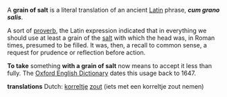 A '''grain of salt''' is a literal translation of an ancient [[Latin]] phrase, '''''cum grano salis'''''.

A sort of [[proverb]], the Latin expression indicated that in everything we should use at least a grain of the [[salt]] with which the head was, in Roman times, presumed to be filled.  It was, then, a recall to common sense, a request for prudence or reflection before action.

'''To take''' something '''with a grain of salt''' now means to accept it less than fully.  The [[Oxford English Dictionary]] dates this usage back to 1647.

'''translations'''
Dutch: [[korrel]]tje [[zout]] (iets met een korreltje zout nemen)